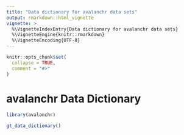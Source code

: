 ```yaml
---
title: "Data dictionary for avalanchr data sets"
output: rmarkdown::html_vignette
vignette: >
  %\VignetteIndexEntry{Data dictionary for avalanchr data sets}
  %\VignetteEngine{knitr::rmarkdown}
  %\VignetteEncoding{UTF-8}
---
```


```r
knitr::opts_chunk$set(
  collapse = TRUE,
  comment = "#>"
)
```

# avalanchr Data Dictionary

```r
library(avalanchr)
```

```r
gt_data_dictionary()
```

